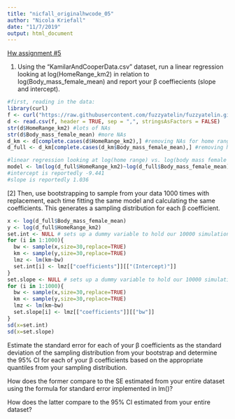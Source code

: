 ```yaml
---
title: "nicfall_originalhwcode_05"
author: "Nicola Kriefall"
date: "11/7/2019"
output: html_document
---
```


[Hw assignment #5](https://fuzzyatelin.github.io/bioanth-stats/homework-05.html)

1. Using the “KamilarAndCooperData.csv” dataset, run a linear regression looking at log(HomeRange_km2) in relation to log(Body_mass_female_mean) and report your β coeffiecients (slope and intercept).

```r
#first, reading in the data:
library(curl)
f <- curl("https://raw.githubusercontent.com/fuzzyatelin/fuzzyatelin.github.io/master/AN597_Fall19/KamilarAndCooperData.csv")
d <- read.csv(f, header = TRUE, sep = ",", stringsAsFactors = FALSE)
str(d$HomeRange_km2) #lots of NAs 
str(d$Body_mass_female_mean) #more NAs
d_km <- d[complete.cases(d$HomeRange_km2),] #removing NAs for home range
d_full <- d_km[complete.cases(d_km$Body_mass_female_mean),] #removing NAs for body mass

#linear regression looking at log(home range) vs. log(body mass female mean)
model <- lm(log(d_full$HomeRange_km2)~log(d_full$Body_mass_female_mean),data=d_full)
#intercept is reportedly -9.441
#slope is reportedly 1.036
```

[2] Then, use bootstrapping to sample from your data 1000 times with replacement, each time fitting the same model and calculating the same coefficients. This generates a sampling distribution for each β coefficient.

```r
x <- log(d_full$Body_mass_female_mean)
y <- log(d_full$HomeRange_km2)
set.int <- NULL # sets up a dummy variable to hold our 10000 simulations
for (i in 1:1000){
  bw <- sample(x,size=30,replace=TRUE)
  km <- sample(y,size=30,replace=TRUE)
  lmz <- lm(km~bw)
  set.int[i] <- lmz[["coefficients"]][["(Intercept)"]]
}
set.slope <- NULL # sets up a dummy variable to hold our 10000 simulations
for (i in 1:1000){
  bw <- sample(x,size=30,replace=TRUE)
  km <- sample(y,size=30,replace=TRUE)
  lmz <- lm(km~bw)
  set.slope[i] <- lmz[["coefficients"]][["bw"]]
}
sd(x=set.int)
sd(x=set.slope)

```



Estimate the standard error for each of your β coefficients as the standard deviation of the sampling distribution from your bootstrap and determine the 95% CI for each of your β coefficients based on the appropriate quantiles from your sampling distribution.

How does the former compare to the SE estimated from your entire dataset using the formula for standard error implemented in lm()?

How does the latter compare to the 95% CI estimated from your entire dataset?





